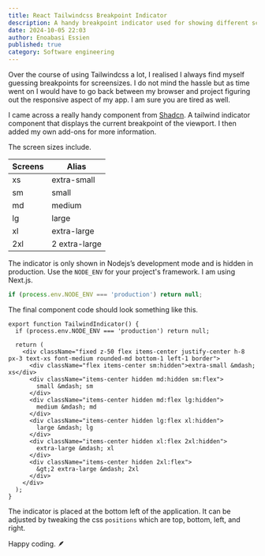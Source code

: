 ```yaml
---
title: React Tailwindcss Breakpoint Indicator
description: A handy breakpoint indicator used for showing different screen sizes in projects that use Tailwindcss.
date: 2024-10-05 22:03
author: Enoabasi Essien
published: true
category: Software engineering
---
```


Over the course of using Tailwindcss a lot, I realised I always find myself guessing breakpoints for screensizes. I do not mind the hassle but as time went on I would have to go back between my browser and project figuring out the responsive aspect of my app. I am sure you are tired as well.

I came across a really handy component from [Shadcn](https://github.com/shadcn-ui/ui/blob/main/apps/www/components/tailwind-indicator.tsx). A tailwind indicator component that displays the current breakpoint of the viewport. I then added my own add-ons for more information.

The screen sizes include.

| Screens | Alias         |
| ------- | ------------- |
| xs      | extra-small   |
| sm      | small         |
| md      | medium        |
| lg      | large         |
| xl      | extra-large   |
| 2xl     | 2 extra-large |

The indicator is only shown in Nodejs’s development mode and is hidden in production. Use the `NODE_ENV` for your project's framework. I am using Next.js.

```ts
if (process.env.NODE_ENV === 'production') return null;
```

The final component code should look something like this.

```tsx title="tailwind-indicator.tsx"
export function TailwindIndicator() {
  if (process.env.NODE_ENV === 'production') return null;

  return (
    <div className="fixed z-50 flex items-center justify-center h-8 px-3 text-xs font-medium rounded-md bottom-1 left-1 border">
      <div className="flex items-center sm:hidden">extra-small &mdash; xs</div>
      <div className="items-center hidden md:hidden sm:flex">
        small &mdash; sm
      </div>
      <div className="items-center hidden md:flex lg:hidden">
        medium &mdash; md
      </div>
      <div className="items-center hidden lg:flex xl:hidden">
        large &mdash; lg
      </div>
      <div className="items-center hidden xl:flex 2xl:hidden">
        extra-large &mdash; xl
      </div>
      <div className="items-center hidden 2xl:flex">
        &gt;2 extra-large &mdash; 2xl
      </div>
    </div>
  );
}
```

The indicator is placed at the bottom left of the application. It can be adjusted by tweaking the css `positions` which are top, bottom, left, and right.

Happy coding. 🪶
